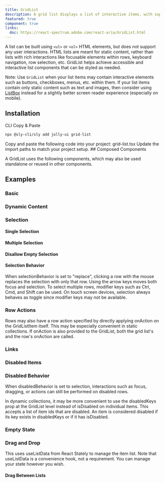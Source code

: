 ```yaml
---
title: GridList
description: A grid list displays a list of interactive items, with support for keyboard navigation, single or multiple selection, and row actions.
featured: true
component: true
links:
  doc: https://react-spectrum.adobe.com/react-aria/GridList.html
---
```


A list can be built using `<ul>` or `<ol>` HTML elements, but does not support any user interactions. HTML lists are meant for static content, rather than lists with rich interactions like focusable elements within rows, keyboard navigation, row selection, etc. GridList helps achieve accessible and interactive list components that can be styled as needed.

<ComponentPreview name="grid-list-demo" />

Note: Use `GridList` when your list items may contain interactive elements such as buttons, checkboxes, menus, etc. within them. If your list items contain only static content such as text and images, then consider using [ListBox](../../docs/components/list-box) instead for a slightly better screen reader experience (especially on mobile).

## Installation

<Tabs defaultValue="cli">

<TabsList>
  <TabsTrigger value="cli">CLI</TabsTrigger>
  <TabsTrigger value="manual">Copy & Paste</TabsTrigger>
</TabsList>

<TabsContent value="cli">

```bash
npx @sly-cli/sly add jolly-ui grid-list
```

</TabsContent>
<TabsContent value="manual">
<Steps>
<Step>Copy and paste the following code into your project: grid-list.tsx</Step>
<ComponentSource name="grid-list" />
<Step>Update the import paths to match your project setup.</Step>
</Steps>
</TabsContent>
</Tabs>
## Composed Components

A GridList uses the following components, which may also be used standalone or reused in other components.

<ComponentCards>
  <ComponentCard component="button" />
  <ComponentCard component="checkbox" />
</ComponentCards>

## Examples

### Basic

<ComponentPreview name="grid-list-demo" />

### Dynamic Content

<ComponentPreview name="grid-list-content" />

### Selection

#### Single Selection

<ComponentPreview name="grid-list-single-select" />

#### Multiple Selection

<ComponentPreview name="grid-list-multi-select" />

#### Disallow Empty Selection

<ComponentPreview name="grid-list-disallow-empty" />

#### Selection Behavior

<ComponentPreview name="grid-list-replace" />

When selectionBehavior is set to "replace", clicking a row with the mouse replaces the selection with only that row. Using the arrow keys moves both focus and selection. To select multiple rows, modifier keys such as Ctrl, Cmd, and Shift can be used. On touch screen devices, selection always behaves as toggle since modifier keys may not be available.

### Row Actions

<ComponentPreview name="grid-list-row-actions" />

Rows may also have a row action specified by directly applying onAction on the GridListItem itself. This may be especially convenient in static collections. If onAction is also provided to the GridList, both the grid list's and the row's onAction are called.

<ComponentPreview name="grid-list-direct-row-actions" />

### Links

<ComponentPreview name="grid-list-links" />

### Disabled Items

<ComponentPreview name="grid-list-disabled-items" />

### Disabled Behavior

When disabledBehavior is set to selection, interactions such as focus, dragging, or actions can still be performed on disabled rows.

<ComponentPreview name="grid-list-disabled-behavior" />

In dynamic collections, it may be more convenient to use the disabledKeys prop at the GridList level instead of isDisabled on individual items. This accepts a list of item ids that are disabled. An item is considered disabled if its key exists in disabledKeys or if it has isDisabled.

<ComponentPreview name="grid-list-disabled-keys" />

### Empty State

<ComponentPreview name="grid-list-empty" />

### Drag and Drop

This uses useListData from React Stately to manage the item list. Note that useListData is a convenience hook, not a requirement. You can manage your state however you wish.

<ComponentPreview name="grid-list-drag-drop" />

#### Drag Between Lists

<ComponentPreview name="grid-list-drag-between" />
